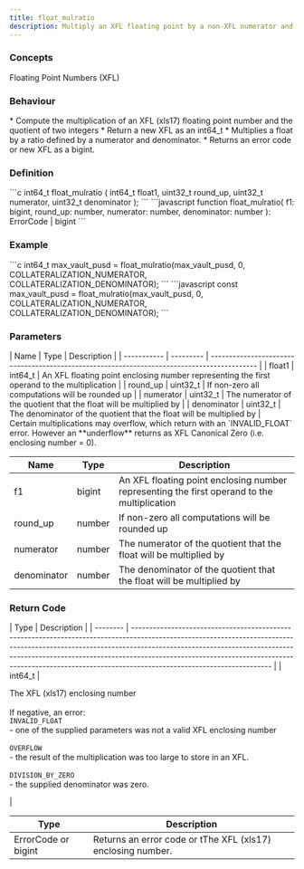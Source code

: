 ```yaml
---
title: float_mulratio
description: Multiply an XFL floating point by a non-XFL numerator and denominator
---
```


### Concepts

<LinkButton href="/docs/hooks/concepts/floating-point-numbers-xfl">Floating Point Numbers (XFL)</LinkButton>

### Behaviour

<Tabs>
<TabItem label="C">
* Compute the multiplication of an XFL (xls17) floating point number and the quotient of two integers
* Return a new XFL as an int64_t
</TabItem>

<TabItem label="JavaScript">
* Multiplies a float by a ratio defined by a numerator and denominator.
* Returns an error code or new XFL as a bigint.
</TabItem>
</Tabs>

### Definition

<Tabs>
<TabItem label="C">
```c
int64_t float_mulratio (
    int64_t float1,
    uint32_t round_up,
    uint32_t numerator,
    uint32_t denominator
);
```
</TabItem>

<TabItem label="JavaScript">
```javascript
function float_mulratio(
    f1: bigint,
    round_up: number,
    numerator: number,
    denominator: number
  ): ErrorCode | bigint
```
</TabItem>
</Tabs>



### Example

<Tabs>
<TabItem label="C">
```c
int64_t max_vault_pusd =
    float_mulratio(max_vault_pusd, 0,
        COLLATERALIZATION_NUMERATOR, COLLATERALIZATION_DENOMINATOR);
```
</TabItem>

<TabItem label="JavaScript">
```javascript
const max_vault_pusd =
    float_mulratio(max_vault_pusd, 0,
        COLLATERALIZATION_NUMERATOR, COLLATERALIZATION_DENOMINATOR);
```
</TabItem>
</Tabs>



### Parameters

<Tabs>
<TabItem label="C">
| Name        | Type      | Description                                                                                 |
| ----------- | --------- | ------------------------------------------------------------------------------------------- |
| float1      | int64_t  | An XFL floating point enclosing number representing the first operand to the multiplication |
| round_up   | uint32_t | If non-zero all computations will be rounded up                                             |
| numerator   | uint32_t | The numerator of the quotient that the float will be multiplied by                          |
| denominator | uint32_t | The denominator of the quotient that the float will be multiplied by                        |

<Aside type="caution">
Certain multiplications may overflow, which return with an `INVALID_FLOAT` error. However an **underflow** returns as XFL Canonical Zero (i.e. enclosing number = 0).
</Aside>
</TabItem>

<TabItem label="JavaScript">


| Name        | Type   | Description                                                                                 |
| ----------- | ------ | ------------------------------------------------------------------------------------------- |
| f1          | bigint | An XFL floating point enclosing number representing the first operand to the multiplication |
| round_up   | number | If non-zero all computations will be rounded up                                             |
| numerator   | number | The numerator of the quotient that the float will be multiplied by                          |
| denominator | number | The denominator of the quotient that the float will be multiplied by                        |
</TabItem>
</Tabs>



### Return Code

<Tabs>
<TabItem label="C">
| Type     | Description                                                                                                                                                                                                                                                                                                                                                    |
| -------- | -------------------------------------------------------------------------------------------------------------------------------------------------------------------------------------------------------------------------------------------------------------------------------------------------------------------------------------------------------------- |
| int64_t | <p>The XFL (xls17) enclosing number<br /><br />If negative, an error:<br /><code>INVALID_FLOAT</code><br />- one of the supplied parameters was not a valid XFL enclosing number<br /><br /><code>OVERFLOW</code><br />- the result of the multiplication was too large to store in an XFL.<br /><br /><code>DIVISION_BY_ZERO</code><br />- the supplied denominator was zero.</p> |


</TabItem>

<TabItem label="JavaScript">


| Type                | Description                                                 |
| ------------------- | ----------------------------------------------------------- |
| ErrorCode or bigint | Returns an error code or tThe XFL (xls17) enclosing number. |
</TabItem>
</Tabs>

